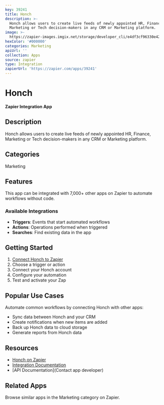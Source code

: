 ```yaml
---
key: 39241
title: Honch
description: >-
  Honch allows users to create live feeds of newly appointed HR, Finance,
  Marketing or Tech decision-makers in any CRM or Marketing platform.
image: >-
  https://zapier-images.imgix.net/storage/developer_cli/e4df3cf96330e42c73f521204563c001_7.png?auto=format%2Ccompress&ixlib=python-3.0.0&q=50
hexColor: '#000000'
categories: Marketing
apiUrl: ''
collection: Apps
source: zapier
type: Integration
zapierUrl: 'https://zapier.com/apps/39241'
---
```

# Honch

**Zapier Integration App**

## Description

Honch allows users to create live feeds of newly appointed HR, Finance, Marketing or Tech decision-makers in any CRM or Marketing platform.

## Categories

Marketing

## Features

This app can be integrated with 7,000+ other apps on Zapier to automate workflows without code.

### Available Integrations

- **Triggers**: Events that start automated workflows
- **Actions**: Operations performed when triggered
- **Searches**: Find existing data in the app

## Getting Started

1. [Connect Honch to Zapier](https://zapier.com/apps/39241)
2. Choose a trigger or action
3. Connect your Honch account
4. Configure your automation
5. Test and activate your Zap

## Popular Use Cases

Automate common workflows by connecting Honch with other apps:

- Sync data between Honch and your CRM
- Create notifications when new items are added
- Back up Honch data to cloud storage
- Generate reports from Honch data

## Resources

- [Honch on Zapier](https://zapier.com/apps/39241)
- [Integration Documentation](https://zapier.com/apps/39241/integrations)
- [API Documentation](Contact app developer)

## Related Apps

Browse similar apps in the Marketing category on Zapier.
